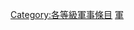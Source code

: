 {{Articles by Quality| topic=军事|project=军事|format=TOC}}
{{Wikipedia category}}
{{emptycat}}
[[Category:各等級軍事條目|Category:各等級軍事條目]]
[[Category:列表級條目|軍]]